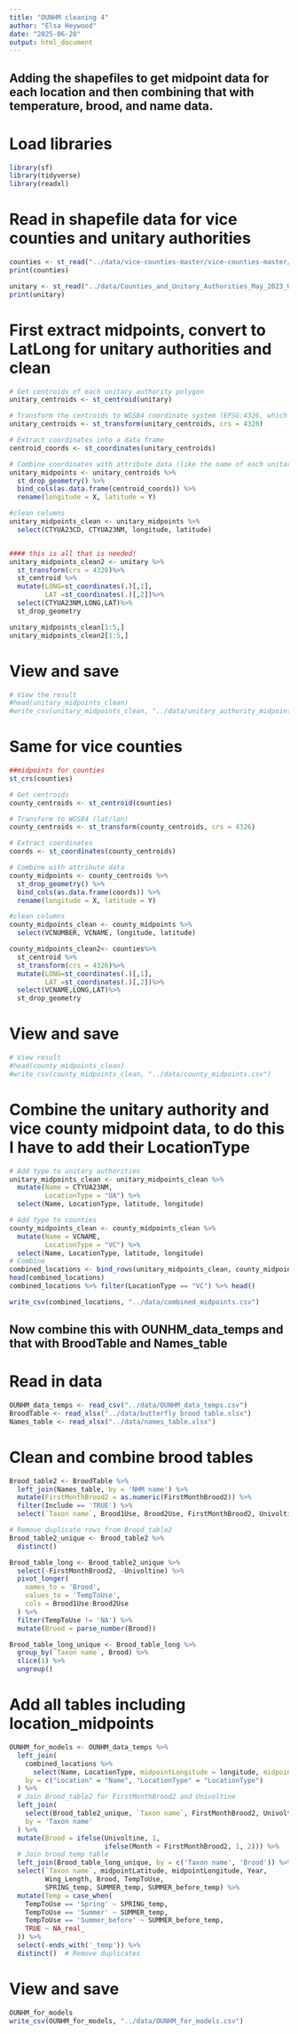 ```yaml
---
title: "OUNHM cleaning 4"
author: "Elsa Heywood"
date: "2025-06-20"
output: html_document
---
```

## Adding the shapefiles to get midpoint data for each location and then combining that with temperature, brood, and name data.
# Load libraries
```r
library(sf)
library(tidyverse)
library(readxl)
```

# Read in shapefile data for vice counties and unitary authorities
```r
counties <- st_read("../data/vice-counties-master/vice-counties-master/12-mile/County_12mile_region.shp")
print(counties)

unitary <- st_read("../data/Counties_and_Unitary_Authorities_May_2023_UK_BGC_9070630924157476989/CTYUA_MAY_2023_UK_BGC.shp")
print(unitary)
```

# First extract midpoints, convert to LatLong for unitary authorities and clean
```r
# Get centroids of each unitary authority polygon
unitary_centroids <- st_centroid(unitary)

# Transform the centroids to WGS84 coordinate system (EPSG:4326, which is lat/lon)
unitary_centroids <- st_transform(unitary_centroids, crs = 4326)

# Extract coordinates into a data frame
centroid_coords <- st_coordinates(unitary_centroids)

# Combine coordinates with attribute data (like the name of each unitary authority)
unitary_midpoints <- unitary_centroids %>%
  st_drop_geometry() %>%
  bind_cols(as.data.frame(centroid_coords)) %>%
  rename(longitude = X, latitude = Y)

#clean columns
unitary_midpoints_clean <- unitary_midpoints %>%
  select(CTYUA23CD, CTYUA23NM, longitude, latitude)


#### this is all that is needed! 
unitary_midpoints_clean2 <- unitary %>%
  st_transform(crs = 4326)%>%
  st_centroid %>%
  mutate(LONG=st_coordinates(.)[,1],
         LAT =st_coordinates(.)[,2])%>%
  select(CTYUA23NM,LONG,LAT)%>%
  st_drop_geometry

unitary_midpoints_clean[1:5,]
unitary_midpoints_clean2[1:5,]

```

# View and save
```r
# View the result
#head(unitary_midpoints_clean)
#write_csv(unitary_midpoints_clean, "../data/unitary_authority_midpoints.csv")

```

# Same for vice counties
```r
##midpoints for counties
st_crs(counties)

# Get centroids
county_centroids <- st_centroid(counties)

# Transform to WGS84 (lat/lon)
county_centroids <- st_transform(county_centroids, crs = 4326)

# Extract coordinates
coords <- st_coordinates(county_centroids)

# Combine with attribute data
county_midpoints <- county_centroids %>%
  st_drop_geometry() %>%
  bind_cols(as.data.frame(coords)) %>%
  rename(longitude = X, latitude = Y)

#clean columns
county_midpoints_clean <- county_midpoints %>%
  select(VCNUMBER, VCNAME, longitude, latitude)

county_midpoints_clean2<- counties%>%
  st_centroid %>% 
  st_transform(crs = 4326)%>%
  mutate(LONG=st_coordinates(.)[,1],
         LAT =st_coordinates(.)[,2])%>%
  select(VCNAME,LONG,LAT)%>%
  st_drop_geometry
```

# View and save 
```r
# View result
#head(county_midpoints_clean)
#write_csv(county_midpoints_clean, "../data/county_midpoints.csv")

```

# Combine the unitary authority and vice county midpoint data, to do this I have to add their LocationType
```r
# Add type to unitary authorities
unitary_midpoints_clean <- unitary_midpoints_clean %>%
  mutate(Name = CTYUA23NM,
         LocationType = "UA") %>%
  select(Name, LocationType, latitude, longitude)

# Add type to counties
county_midpoints_clean <- county_midpoints_clean %>%
  mutate(Name = VCNAME,
         LocationType = "VC") %>%
  select(Name, LocationType, latitude, longitude)
# Combine
combined_locations <- bind_rows(unitary_midpoints_clean, county_midpoints_clean)
head(combined_locations)
combined_locations %>% filter(LocationType == "VC") %>% head()

write_csv(combined_locations, "../data/combined_midpoints.csv")
```

## Now combine this with OUNHM_data_temps and that with BroodTable and Names_table
# Read in data
```r
OUNHM_data_temps <- read_csv("../data/OUNHM_data_temps.csv")
BroodTable <- read_xlsx("../data/butterfly brood table.xlsx")
Names_table <- read_xlsx("../data/names_table.xlsx")

```

# Clean and combine brood tables
```r
Brood_table2 <- BroodTable %>%
  left_join(Names_table, by = 'NHM name') %>%
  mutate(FirstMonthBrood2 = as.numeric(FirstMonthBrood2)) %>%
  filter(Include == 'TRUE') %>%
  select(`Taxon name`, Brood1Use, Brood2Use, FirstMonthBrood2, Univoltine)

# Remove duplicate rows from Brood_table2
Brood_table2_unique <- Brood_table2 %>%
  distinct()

Brood_table_long <- Brood_table2_unique %>%
  select(-FirstMonthBrood2, -Univoltine) %>%
  pivot_longer(
    names_to = 'Brood',
    values_to = 'TempToUse',
    cols = Brood1Use:Brood2Use
  ) %>%
  filter(TempToUse != 'NA') %>%
  mutate(Brood = parse_number(Brood))

Brood_table_long_unique <- Brood_table_long %>%
  group_by(`Taxon name`, Brood) %>%
  slice(1) %>%
  ungroup()
```

# Add all tables including location_midpoints
```r
OUNHM_for_models <- OUNHM_data_temps %>%
  left_join(
    combined_locations %>%
      select(Name, LocationType, midpointLongitude = longitude, midpointLatitude = latitude),
    by = c("Location" = "Name", "LocationType" = "LocationType")
  ) %>%
  # Join Brood_table2 for FirstMonthBrood2 and Univoltine
  left_join(
    select(Brood_table2_unique, `Taxon name`, FirstMonthBrood2, Univoltine),
    by = 'Taxon name'
  ) %>%
  mutate(Brood = ifelse(Univoltine, 1,
                        ifelse(Month < FirstMonthBrood2, 1, 2))) %>%
  # Join brood temp table
  left_join(Brood_table_long_unique, by = c('Taxon name', 'Brood')) %>%
  select(`Taxon name`, midpointLatitude, midpointLongitude, Year,
         Wing_Length, Brood, TempToUse,
         SPRING_temp, SUMMER_temp, SUMMER_before_temp) %>%
  mutate(Temp = case_when(
    TempToUse == 'Spring' ~ SPRING_temp,
    TempToUse == 'Summer' ~ SUMMER_temp,
    TempToUse == 'Summer_before' ~ SUMMER_before_temp,
    TRUE ~ NA_real_
  )) %>%
  select(-ends_with('_temp')) %>%
  distinct()  # Remove duplicates
```

# View and save
```r
OUNHM_for_models
write_csv(OUNHM_for_models, "../data/OUNHM_for_models.csv")
```

